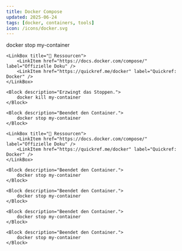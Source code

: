 ```yaml
---
title: Docker Compose
updated: 2025-06-24
tags: [docker, containers, tools]
icon: /icons/docker.svg
---
```


<Topic title="Container stoppen" description="Wie du laufende Container beendest.">
    <Block description="Beendet den Container.">
        docker stop my-container
    </Block>

    <LinkBox title="📘 Ressourcen">
        <LinkItem href="https://docs.docker.com/compose/" label="Offizielle Doku" />
        <LinkItem href="https://quickref.me/docker" label="Quickref: Docker" />
    </LinkBox>

    <Block description="Erzwingt das Stoppen.">
        docker kill my-container
    </Block>

    <Block description="Beendet den Container.">
        docker stop my-container
    </Block>

    <LinkBox title="📘 Ressourcen">
        <LinkItem href="https://docs.docker.com/compose/" label="Offizielle Doku" />
        <LinkItem href="https://quickref.me/docker" label="Quickref: Docker" />
    </LinkBox>

    <Block description="Beendet den Container.">
        docker stop my-container
    </Block>

    <Block description="Beendet den Container.">
        docker stop my-container
    </Block>

    <Block description="Beendet den Container.">
        docker stop my-container
    </Block>

    <Block description="Beendet den Container.">
        docker stop my-container
    </Block>
</Topic>




